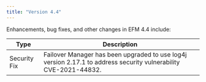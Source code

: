 ```yaml
---
title: "Version 4.4"
---
```


Enhancements, bug fixes, and other changes in EFM 4.4 include:

| Type | Description |
| ---- |------------ |
| Security Fix | Failover Manager has been upgraded to use log4j version 2.17.1 to address security vulnerability CVE-2021-44832. |
